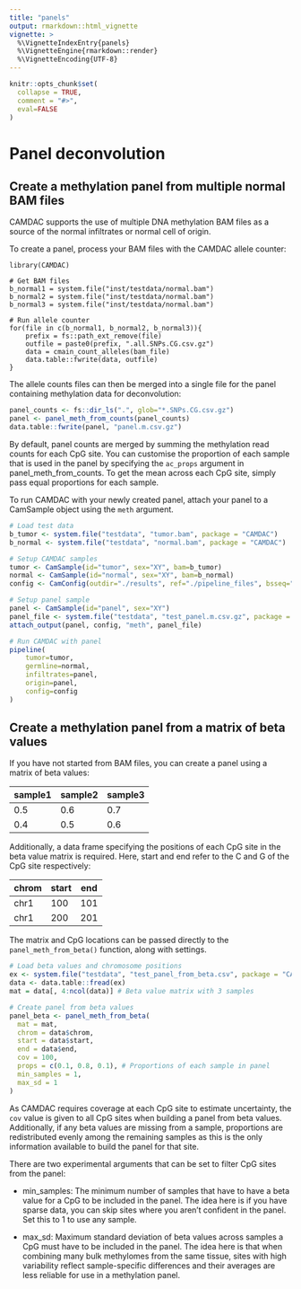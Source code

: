 ```yaml
---
title: "panels"
output: rmarkdown::html_vignette
vignette: >
  %\VignetteIndexEntry{panels}
  %\VignetteEngine{rmarkdown::render}
  %\VignetteEncoding{UTF-8}
---
```


```r
knitr::opts_chunk$set(
  collapse = TRUE,
  comment = "#>",
  eval=FALSE
)
```

# Panel deconvolution

## Create a methylation panel from multiple normal BAM files

CAMDAC supports the use of multiple DNA methylation BAM files as a source of the normal infiltrates or normal cell of origin.

To create a panel, process your BAM files with the CAMDAC allele counter:

```
library(CAMDAC)

# Get BAM files
b_normal1 = system.file("inst/testdata/normal.bam")
b_normal2 = system.file("inst/testdata/normal.bam")
b_normal3 = system.file("inst/testdata/normal.bam")

# Run allele counter
for(file in c(b_normal1, b_normal2, b_normal3)){
    prefix = fs::path_ext_remove(file)
    outfile = paste0(prefix, ".all.SNPs.CG.csv.gz")
    data = cmain_count_alleles(bam_file)
    data.table::fwrite(data, outfile)
}
```

The allele counts files can then be merged into a single file for the panel containing methylation data for deconvolution:

```r
panel_counts <- fs::dir_ls(".", glob="*.SNPs.CG.csv.gz")
panel <- panel_meth_from_counts(panel_counts)
data.table::fwrite(panel, "panel.m.csv.gz")
```

By default, panel counts are merged by summing the methylation read counts for each CpG site. You can customise the proportion of each sample that is used in the panel by specifying the `ac_props` argument in panel_meth_from_counts. To get the mean across each CpG site, simply pass equal proportions for each sample.

To run CAMDAC with your newly created panel, attach your panel to a CamSample object using the `meth` argument.

```r
# Load test data
b_tumor <- system.file("testdata", "tumor.bam", package = "CAMDAC")
b_normal <- system.file("testdata", "normal.bam", package = "CAMDAC")

# Setup CAMDAC samples
tumor <- CamSample(id="tumor", sex="XY", bam=b_tumor)
normal <- CamSample(id="normal", sex="XY", bam=b_normal)
config <- CamConfig(outdir="./results", ref="./pipeline_files", bsseq="wgbs", lib="pe", cores=10)

# Setup panel sample
panel <- CamSample(id="panel", sex="XY")
panel_file <- system.file("testdata", "test_panel.m.csv.gz", package = "CAMDAC")
attach_output(panel, config, "meth", panel_file)

# Run CAMDAC with panel
pipeline(
    tumor=tumor,
    germline=normal,
    infiltrates=panel,
    origin=panel,
    config=config
)
```

## Create a methylation panel from a matrix of beta values

If you have not started from BAM files, you can create a panel using a matrix of beta values:

| sample1 | sample2 | sample3 |
|---------|---------|---------|
| 0.5     | 0.6     | 0.7     |
| 0.4     | 0.5     | 0.6     |

Additionally, a data frame specifying the positions of each CpG site in the beta value matrix is required. Here, start and end refer to the C and G of the CpG site respectively:

| chrom | start | end |
|-------|-------|-----|
| chr1  | 100   | 101 |
| chr1  | 200   | 201 |

The matrix and CpG locations can be passed directly to the `panel_meth_from_beta()` function, along with settings.

```r
# Load beta values and chromosome positions
ex <- system.file("testdata", "test_panel_from_beta.csv", package = "CAMDAC")
data <- data.table::fread(ex)
mat = data[, 4:ncol(data)] # Beta value matrix with 3 samples

# Create panel from beta values
panel_beta <- panel_meth_from_beta(
  mat = mat,
  chrom = data$chrom,
  start = data$start,
  end = data$end, 
  cov = 100,
  props = c(0.1, 0.8, 0.1), # Proportions of each sample in panel
  min_samples = 1,
  max_sd = 1
)
```

As CAMDAC requires coverage at each CpG site to estimate uncertainty, the `cov` value is given to all CpG sites when building a panel from beta values. Additionally, if any beta values are missing from a sample, proportions are redistributed evenly among the remaining samples as this is the only information available to build the panel for that site.

There are two experimental arguments that can be set to filter CpG sites from the panel:

* min_samples: The minimum number of samples that have to have a beta value for a CpG to be included in the panel. The idea here is if you have sparse data, you can skip sites where you aren’t confident in the panel. Set this to 1 to use any sample.

* max_sd: Maximum standard deviation of beta values across samples a CpG must have to be included in the panel. The idea here is that when combining many bulk methylomes from the same tissue, sites with high variability reflect sample-specific differences and their averages are less reliable for use in a methylation panel.